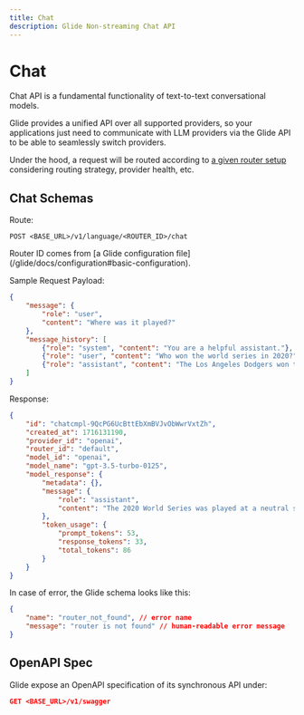 ```yaml
---
title: Chat
description: Glide Non-streaming Chat API
---
```

# Chat

Chat API is a fundamental functionality of text-to-text conversational models.

Glide provides a unified API over all supported providers,
so your applications just need to communicate with LLM providers via the Glide API to be able to seamlessly switch providers.

Under the hood, a request will be routed according to [a given router setup](/glide/docs/routers)
considering routing strategy, provider health, etc.

## Chat Schemas

Route:
```
POST <BASE_URL>/v1/language/<ROUTER_ID>/chat
```

<Info>
    Router ID comes from [a Glide configuration file](/glide/docs/configuration#basic-configuration).
</Info>

Sample Request Payload:
```json
{
    "message": {
        "role": "user",
        "content": "Where was it played?"
    },
    "message_history": [
        {"role": "system", "content": "You are a helpful assistant."},
        {"role": "user", "content": "Who won the world series in 2020?"},
        {"role": "assistant", "content": "The Los Angeles Dodgers won the World Series in 2020."}
    ]
}
```

Response:

```json
{
    "id": "chatcmpl-9QcPG6UcBttEbXmBVJvObWwrVxtZh",
    "created_at": 1716131190,
    "provider_id": "openai",
    "router_id": "default",
    "model_id": "openai",
    "model_name": "gpt-3.5-turbo-0125",
    "model_response": {
        "metadata": {},
        "message": {
            "role": "assistant",
            "content": "The 2020 World Series was played at a neutral site due to the COVID-19 pandemic. The games were held at Globe Life Field in Arlington, Texas."
        },
        "token_usage": {
            "prompt_tokens": 53,
            "response_tokens": 33,
            "total_tokens": 86
        }
    }
}
```

In case of error, the Glide schema looks like this:

```json
{
    "name": "router_not_found", // error name
    "message": "router is not found" // human-readable error message
}
```

## OpenAPI Spec

Glide expose an OpenAPI specification of its synchronous API under:

```json
GET <BASE_URL>/v1/swagger
```
